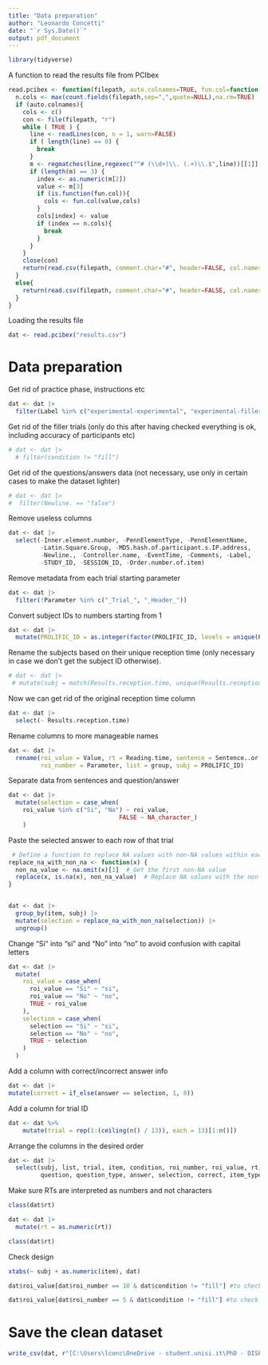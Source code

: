 ```yaml
---
title: "Data preparation"
author: "Leonardo Concetti"
date: "`r Sys.Date()`"
output: pdf_document
---
```


```r

library(tidyverse)

```


A function to read the results file from PCIbex 

```r

read.pcibex <- function(filepath, auto.colnames=TRUE, fun.col=function(col,cols){cols[cols==col]<-paste(col,"Ibex",sep=".");return(cols)}) {
  n.cols <- max(count.fields(filepath,sep=",",quote=NULL),na.rm=TRUE)
  if (auto.colnames){
    cols <- c()
    con <- file(filepath, "r")
    while ( TRUE ) {
      line <- readLines(con, n = 1, warn=FALSE)
      if ( length(line) == 0) {
        break
      }
      m <- regmatches(line,regexec("^# (\\d+)\\. (.+)\\.$",line))[[1]]
      if (length(m) == 3) {
        index <- as.numeric(m[2])
        value <- m[3]
        if (is.function(fun.col)){
          cols <- fun.col(value,cols)
        }
        cols[index] <- value
        if (index == n.cols){
          break
        }
      }
    }
    close(con)
    return(read.csv(filepath, comment.char="#", header=FALSE, col.names=cols))
  }
  else{
    return(read.csv(filepath, comment.char="#", header=FALSE, col.names=seq(1:n.cols)))
  }
}

```


Loading the results file

```r

dat <- read.pcibex("results.csv")

```


# Data preparation


Get rid of practice phase, instructions etc

```r

dat <- dat |> 
  filter(Label %in% c("experimental-experimental", "experimental-filler"))

```


Get rid of the filler trials (only do this after having checked everything is ok, including accuracy of participants etc)

```r

# dat <- dat |> 
  # filter(condition != "fill")

```


Get rid of the questions/answers data (not necessary, use only in certain cases to make the dataset lighter)

```r

# dat <- dat |> 
#  filter(Newline. == "false")

```


Remove useless columns

```r

dat <- dat |> 
  select(-Inner.element.number, -PennElementType, -PennElementName,
         -Latin.Square.Group, -MD5.hash.of.participant.s.IP.address,
         -Newline., -Controller.name, -EventTime, -Comments, -Label,
         -STUDY_ID, -SESSION_ID, -Order.number.of.item)

```


Remove metadata from each trial starting parameter

```r

dat <- dat |> 
  filter(!Parameter %in% c("_Trial_", "_Header_"))

```


Convert subject IDs to numbers starting from 1

```r

dat <- dat |> 
  mutate(PROLIFIC_ID = as.integer(factor(PROLIFIC_ID, levels = unique(PROLIFIC_ID))))

```


Rename the subjects based on their unique reception time (only necessary in case we don't get the subject ID otherwise).

```r

# dat <- dat |> 
 # mutate(subj = match(Results.reception.time, unique(Results.reception.time)))

```


Now we can get rid of the original reception time column

```r

dat <- dat |> 
  select(- Results.reception.time)

```


Rename columns to more manageable names 

```r

dat <- dat |> 
  rename(roi_value = Value, rt = Reading.time, sentence = Sentence..or.sentence.MD5.,
         roi_number = Parameter, list = group, subj = PROLIFIC_ID)

```


Separate data from sentences and question/answer

```r

dat <- dat |> 
  mutate(selection = case_when(
    roi_value %in% c("Si", "No") ~ roi_value,
                               FALSE ~ NA_character_)
    )


```


Paste the selected answer to each row of that trial 

```r

 # Define a function to replace NA values with non-NA values within each group
replace_na_with_non_na <- function(x) {
  non_na_value <- na.omit(x)[1]  # Get the first non-NA value
  replace(x, is.na(x), non_na_value)  # Replace NA values with the non-NA value
}


dat <- dat |> 
  group_by(item, subj) |> 
  mutate(selection = replace_na_with_non_na(selection)) |> 
  ungroup()

```


Change "Si" into "si" and "No" into "no" to avoid confusion with capital letters

```r

dat <- dat |> 
  mutate(
    roi_value = case_when(
      roi_value == "Si" ~ "si",
      roi_value == "No" ~ "no",
      TRUE ~ roi_value
    ),
    selection = case_when(
      selection == "Si" ~ "si",
      selection == "No" ~ "no",
      TRUE ~ selection
    )
  )

```



Add a column with correct/incorrect answer info

```r

dat <- dat |> 
mutate(correct = if_else(answer == selection, 1, 0))

```


Add a column for trial ID

```r

dat <- dat %>%
    mutate(trial = rep(1:(ceiling(n() / 13)), each = 13)[1:n()])

```


Arrange the columns in the desired order

```r

dat <- dat |> 
  select(subj, list, trial, item, condition, roi_number, roi_value, rt, sentence, 
         question, question_type, answer, selection, correct, item_type)  #remember to add here any other column that you did not remove from the data frame

```


Make sure RTs are interpreted as numbers and not characters

```r

class(dat$rt)

dat <- dat |> 
  mutate(rt = as.numeric(rt))

class(dat$rt)

```

Check design

```r

xtabs(~ subj + as.numeric(item), dat)

dat$roi_value[dat$roi_number == 10 & dat$condition != "fill"] #to check that the matrix verb is always in roi number 10

dat$roi_value[dat$roi_number == 5 & dat$condition != "fill"] #to check that the RC verb is always in roi number 5

```


# Save the clean dataset 

```r

write_csv(dat, r"[C:\Users\lconc\OneDrive - student.unisi.it\PhD - DISPOC\Projects\2 - Year 2\coordination_retrieval\coord_spr.csv]")

```